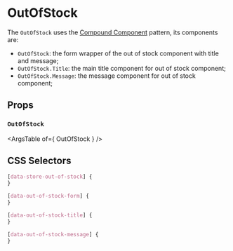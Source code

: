

# OutOfStock

<Canvas>
  <Story id="organisms-outofstock--out-of-stock" />
</Canvas>

The `OutOfStock` uses the [Compound Component](https://kentcdodds.com/blog/compound-components-with-react-hooks) pattern, its components are:

- `OutOfStock`: the form wrapper of the out of stock component with title and message;
- `OutOfStock.Title`: the main title component for out of stock component;
- `OutOfStock.Message`: the message component for out of stock component;

## Props

### `OutOfStock`

<ArgsTable of={ OutOfStock } />

## CSS Selectors

```css
[data-store-out-of-stock] {
}

[data-out-of-stock-form] {
}

[data-out-of-stock-title] {
}

[data-out-of-stock-message] {
}
```
